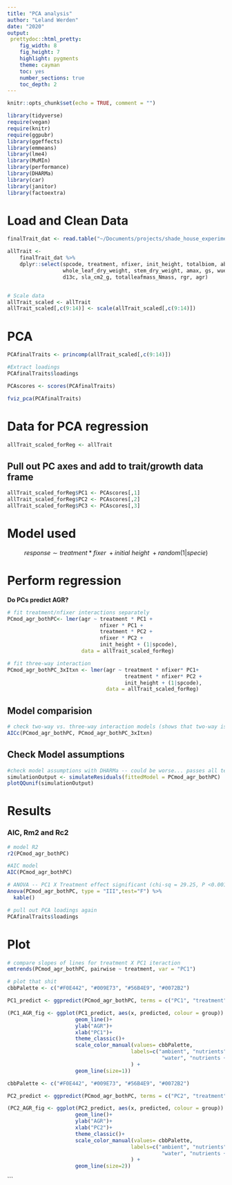 ```yaml
---
title: "PCA analysis"
author: "Leland Werden"
date: "2020"
output: 
 prettydoc::html_pretty:
    fig_width: 8
    fig_height: 7 
    highlight: pygments
    theme: cayman   
    toc: yes
    number_sections: true
    toc_depth: 2
---
```


```r
knitr::opts_chunk$set(echo = TRUE, comment = "")
```


```r
library(tidyverse)
require(vegan)
require(knitr)
require(ggpubr)
library(ggeffects)
library(emmeans)
library(lme4)
library(MuMIn)
library(performance)
library(DHARMa)
library(car)
library(janitor)
library(factoextra)
```


# Load and Clean Data

```r
finalTrait_dat <- read.table("~/Documents/projects/shade_house_experiment/data/data_rda_leland.csv", header=TRUE, sep=",", strip.white=TRUE)
```

```r

allTrait <-  
    finalTrait_dat %>%
    dplyr::select(spcode, treatment, nfixer, init_height, totalbiom, above_biom,
                  whole_leaf_dry_weight, stem_dry_weight, amax, gs, wue, 
                  d13c, sla_cm2_g, totalleafmass_Nmass, rgr, agr)


# Scale data
allTrait_scaled <- allTrait
allTrait_scaled[,c(9:14)] <- scale(allTrait_scaled[,c(9:14)])
```



# PCA 

```r
PCAfinalTraits <- princomp(allTrait_scaled[,c(9:14)])
```

```r
#Extract loadings
PCAfinalTraits$loadings 
```

```r
PCAscores <- scores(PCAfinalTraits)
```

```r

fviz_pca(PCAfinalTraits)
```


# Data for PCA regression 
```r
allTrait_scaled_forReg <- allTrait
```

## Pull out PC axes and add to trait/growth data frame
```r
allTrait_scaled_forReg$PC1 <- PCAscores[,1]
allTrait_scaled_forReg$PC2 <- PCAscores[,2]
allTrait_scaled_forReg$PC3 <- PCAscores[,3]
```

# Model used 

$$response\sim treatment*fixer\ + initial\ height\ + random(1|specie)$$

# Perform regression 

__Do PCs predict AGR?__
```r
 
# fit treatment/nfixer interactions separately
PCmod_agr_bothPC<- lmer(agr ~ treatment * PC1 +
                              nfixer * PC1 +
                              treatment * PC2 +
                              nfixer * PC2 +
                              init_height + (1|spcode), 
                        data = allTrait_scaled_forReg)

```

```r
# fit three-way interaction
PCmod_agr_bothPC_3xItxn <- lmer(agr ~ treatment * nfixer* PC1+
                                      treatment * nfixer* PC2 +
                                      init_height + (1|spcode),
                                data = allTrait_scaled_forReg)
```

## Model comparision 
```r
# check two-way vs. three-way interaction models (shows that two-way is way better, more negative AICc -- include in methods)
AICc(PCmod_agr_bothPC, PCmod_agr_bothPC_3xItxn)
```

## Check Model assumptions 

```r
#check model assumptions with DHARMa -- could be worse... passes all tests so just go with it. 
simulationOutput <- simulateResiduals(fittedModel = PCmod_agr_bothPC)
plotQQunif(simulationOutput) 
```

# Results

### AIC, Rm2 and Rc2

```r

# model R2
r2(PCmod_agr_bothPC)

#AIC model
AIC(PCmod_agr_bothPC)

```




```r
# ANOVA -- PC1 X Treatment effect significant (chi-sq = 29.25, P <0.001) 
Anova(PCmod_agr_bothPC, type = "III",test="F") %>% 
  kable()
```


```r
# pull out PCA loadings again
PCAfinalTraits$loadings
```
# Plot

```r
# compare slopes of lines for treatment X PC1 iteraction
emtrends(PCmod_agr_bothPC, pairwise ~ treatment, var = "PC1")

```



```r
# plot that shit
cbbPalette <- c("#F0E442", "#009E73", "#56B4E9", "#0072B2")

PC1_predict <- ggpredict(PCmod_agr_bothPC, terms = c("PC1", "treatment"))

(PC1_AGR_fig <- ggplot(PC1_predict, aes(x, predicted, colour = group)) + 
                      geom_line()+
                      ylab("AGR")+
                      xlab("PC1")+ 
                      theme_classic()+
                      scale_color_manual(values= cbbPalette,
                                        labels=c("ambient", "nutrients", 
                                                  "water", "nutrients + water")
                                        ) +
                      geom_line(size=1))


```

```r
cbbPalette <- c("#F0E442", "#009E73", "#56B4E9", "#0072B2")

PC2_predict <- ggpredict(PCmod_agr_bothPC, terms = c("PC2", "treatment"))

(PC2_AGR_fig <- ggplot(PC2_predict, aes(x, predicted, colour = group)) + 
                      geom_line()+
                      ylab("AGR")+
                      xlab("PC2")+ 
                      theme_classic()+
                      scale_color_manual(values= cbbPalette,
                                        labels=c("ambient", "nutrients", 
                                                  "water", "nutrients + water")
                                        ) +
                      geom_line(size=2))


```
```

